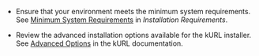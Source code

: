 * Ensure that your environment meets the minimum system requirements. See [Minimum System Requirements](/enterprise/installing-general-requirements#minimum-system-requirements-1) in _Installation Requirements_.

* Review the advanced installation options available for the kURL installer. See [Advanced Options](https://kurl.sh/docs/install-with-kurl/advanced-options) in the kURL documentation.